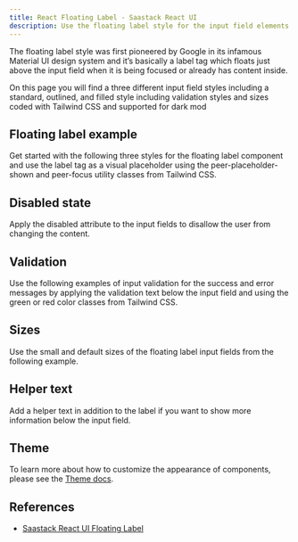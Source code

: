 ```yaml
---
title: React Floating Label - Saastack React UI
description: Use the floating label style for the input field elements to replicate the Material UI design system from Google and choose from multiple styles and sizes
---
```


The floating label style was first pioneered by Google in its infamous Material UI design system and it’s basically a label tag which floats just above the input field when it is being focused or already has content inside.

On this page you will find a three different input field styles including a standard, outlined, and filled style including validation styles and sizes coded with Tailwind CSS and supported for dark mod

## Floating label example

Get started with the following three styles for the floating label component and use the label tag as a visual placeholder using the peer-placeholder-shown and peer-focus utility classes from Tailwind CSS.

<Example name="floatingLabel.root" />

## Disabled state

Apply the disabled attribute to the input fields to disallow the user from changing the content.

<Example name="floatingLabel.disabled" />

## Validation

Use the following examples of input validation for the success and error messages by applying the validation text below the input field and using the green or red color classes from Tailwind CSS.

<Example name="floatingLabel.validation" />

## Sizes

Use the small and default sizes of the floating label input fields from the following example.

<Example name="floatingLabel.sizes" />

## Helper text

Add a helper text in addition to the label if you want to show more information below the input field.

<Example name="floatingLabel.helperText" />

## Theme

To learn more about how to customize the appearance of components, please see the [Theme docs](/docs/customize/theme).

<Theme name="floatingLabel" />

## References

- [Saastack React UI Floating Label](https://flowbite.com/docs/forms/floating-label/)
